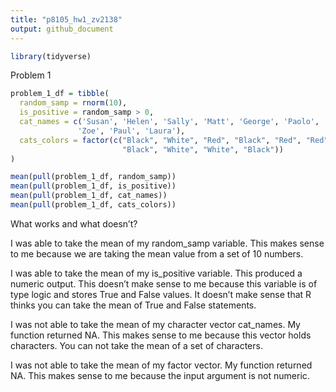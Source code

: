 ```yaml
---
title: "p8105_hw1_zv2138"
output: github_document
---
```


```r
library(tidyverse)
```

Problem 1 

```r
problem_1_df = tibble(
  random_samp = rnorm(10),
  is_positive = random_samp > 0,
  cat_names = c('Susan', 'Helen', 'Sally', 'Matt', 'George', 'Paolo', 'Oliver',
               'Zoe', 'Paul', 'Laura'),
  cats_colors = factor(c("Black", "White", "Red", "Black", "Red", "Red",
                         "Black", "White", "White", "Black"))
)
```


```r
mean(pull(problem_1_df, random_samp))
mean(pull(problem_1_df, is_positive))
mean(pull(problem_1_df, cat_names))
mean(pull(problem_1_df, cats_colors))
```

What works and what doesn’t?

I was able to take the mean of my random_samp variable. This makes sense to me because we are taking the mean value from a set of 10 numbers.

I was able to take the mean of my is_positive variable. This produced a numeric output. This doesn't make sense to me because this variable is of type logic and stores True and False values. It doesn't make sense that R thinks you can take the mean of True and False statements. 

I was not able to take the mean of my character vector cat_names. My function returned NA. This makes sense to me because this vector holds characters. You can not take the mean of a set of characters.

I was not able to take the mean of my factor vector. My function returned NA. This makes sense to me because the input argument is not numeric. 
